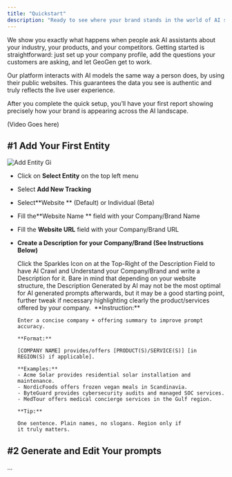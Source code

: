 ```yaml
---
title: "Quickstart"
description: "Ready to see where your brand stands in the world of AI search? GeoGen is the clearest path to knowing."
---
```


We show you exactly what happens when people ask AI assistants about your industry, your products, and your competitors. Getting started is straightforward: just set up your company profile, add the questions your customers are asking, and let GeoGen get to work.

<Info>
  Our platform interacts with AI models the same way a person does, by using their public websites. This guarantees the data you see is authentic and truly reflects the live user experience.
</Info>

After you complete the quick setup, you’ll have your first report showing precisely how your brand is appearing across the AI landscape.

(Video Goes here)

## #1 Add Your First Entity

![Add Entity Gi](/images/add-entity.gif)

- Click on **Select Entity** on the top left menu
- Select **Add New Tracking**
- Select\*\*Website \*\* (Default) or Individual (Beta)
- Fill the\*\*Website Name \*\* field with your Company/Brand Name
- Fill the **Website URL** field with your Company/Brand URL
- **Create a Description for your Company/Brand (See Instructions Below)**

  <Accordion title="AI Generated Description" defaultOpen icon="sparkles">
    Click the Sparkles Icon on at the Top-Right of the Description Field to have AI Crawl and Understand your Company/Brand and write a Description for it.

    <Note>
      Bare in mind that depending on your website structure, the Description Generated by AI may not be the most optimal for AI generated prompts afterwards, but it may be a good starting point, further tweak if necessary highlighting clearly the product/services offered by your company. 
    </Note>
  </Accordion>
  <Accordion title="Manual Description" defaultOpen icon="pencil">
    <Note>
      **Instruction:**

      Enter a concise company + offering summary to improve prompt accuracy.

      **Format:**

      [COMPANY NAME] provides/offers [PRODUCT(S)/SERVICE(S)] [in REGION(S) if applicable].

      **Examples:**
      - Acme Solar provides residential solar installation and maintenance.
      - NordicFoods offers frozen vegan meals in Scandinavia.
      - ByteGuard provides cybersecurity audits and managed SOC services.
      - MedTour offers medical concierge services in the Gulf region.

      **Tip:**

      One sentence. Plain names, no slogans. Region only if it truly matters.
    </Note>
  </Accordion>

## #2 Generate and Edit Your prompts

...